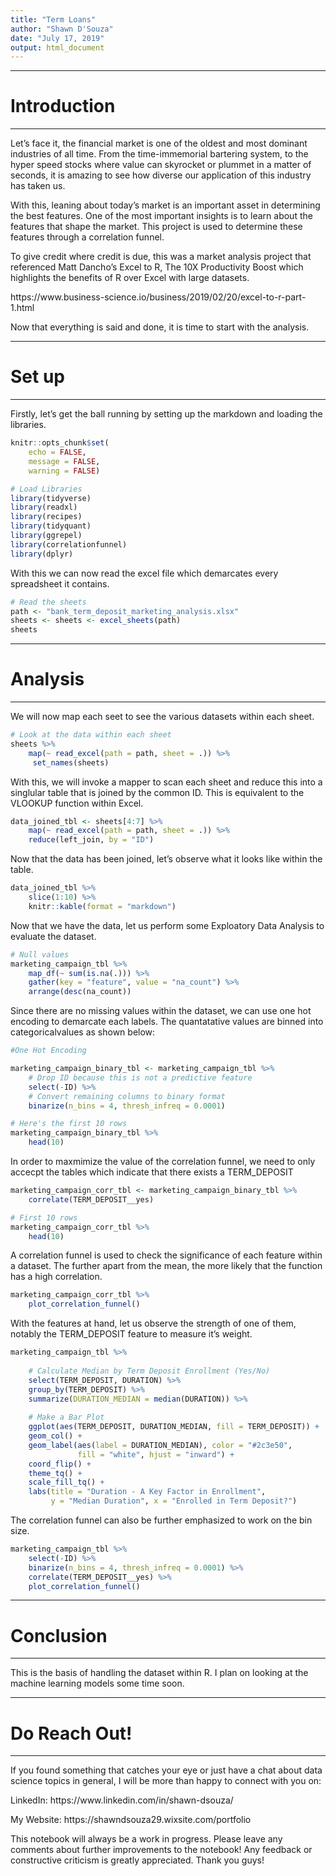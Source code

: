 ```yaml
---
title: "Term Loans"
author: "Shawn D'Souza"
date: "July 17, 2019"
output: html_document
---
```

***
# Introduction
***
Let's face it, the financial market is one of the oldest and most dominant industries of all time. From the time-immemorial bartering system, to the hyper speed stocks where value can skyrocket or plummet in a matter of seconds, it is amazing to see how diverse our application of this industry has taken us.

With this, leaning about today's market is an important asset in determining the best features. One of the most important insights is to learn about the features that shape the market. This project is used to determine these features through a correlation funnel.

To give credit where credit is due, this was a market analysis project that referenced Matt Dancho's Excel to R, The 10X Productivity Boost which highlights the benefits of R over Excel with large datasets.  

https://www.business-science.io/business/2019/02/20/excel-to-r-part-1.html

Now that everything is said and done, it is time to start with the analysis.

***
# Set up
***

Firstly, let's get the ball running by setting up the markdown and loading the libraries.

```r
knitr::opts_chunk$set(
    echo = FALSE,
    message = FALSE,
    warning = FALSE)
```


```r
# Load Libraries
library(tidyverse)
library(readxl)
library(recipes)
library(tidyquant)
library(ggrepel)
library(correlationfunnel)
library(dplyr)
```

With this we can now read the excel file which demarcates every spreadsheet it contains.

```r
# Read the sheets
path <- "bank_term_deposit_marketing_analysis.xlsx"
sheets <- sheets <- excel_sheets(path)
sheets
```
***
# Analysis
***
We will now map each seet to see the various datasets within each sheet.

```r
# Look at the data within each sheet
sheets %>%
    map(~ read_excel(path = path, sheet = .)) %>%
     set_names(sheets)
```
With this, we will invoke a mapper to scan each sheet and reduce this into a singlular table that is joined by the common ID. This is equivalent to the VLOOKUP function within Excel.

```r
data_joined_tbl <- sheets[4:7] %>%
    map(~ read_excel(path = path, sheet = .)) %>%
    reduce(left_join, by = "ID")
```
Now that the data has been joined, let's observe what it looks like within the table.

```r
data_joined_tbl %>%
    slice(1:10) %>%
    knitr::kable(format = "markdown")
```

Now that we have the data, let us perform some Exploatory Data Analysis to evaluate the dataset.

```r
# Null values 
marketing_campaign_tbl %>%
    map_df(~ sum(is.na(.))) %>%
    gather(key = "feature", value = "na_count") %>%
    arrange(desc(na_count))
```
Since there are no missing values within the dataset, we can use one hot encoding to demarcate each labels. The quantatative values are binned into categoricalvalues as shown below:


```r
#One Hot Encoding

marketing_campaign_binary_tbl <- marketing_campaign_tbl %>%
    # Drop ID because this is not a predictive feature
    select(-ID) %>% 
    # Convert remaining columns to binary format
    binarize(n_bins = 4, thresh_infreq = 0.0001)

# Here's the first 10 rows
marketing_campaign_binary_tbl %>%
    head(10) 
```
In order to maxmimize the value of the correlation funnel, we need to only accecpt the tables which indicate that there exists a TERM_DEPOSIT

```r

marketing_campaign_corr_tbl <- marketing_campaign_binary_tbl %>%
    correlate(TERM_DEPOSIT__yes)

# First 10 rows
marketing_campaign_corr_tbl %>% 
    head(10)

```
A correlation funnel is used to check the significance of each feature within a dataset. The further apart from the mean, the more likely that the function has a high correlation.

```r

marketing_campaign_corr_tbl %>%
    plot_correlation_funnel()
```

With the features at hand, let us observe the strength of one of them, notably the TERM_DEPOSIT feature to measure it's weight.

```r

marketing_campaign_tbl %>%
    
    # Calculate Median by Term Deposit Enrollment (Yes/No)
    select(TERM_DEPOSIT, DURATION) %>%
    group_by(TERM_DEPOSIT) %>%
    summarize(DURATION_MEDIAN = median(DURATION)) %>%
    
    # Make a Bar Plot
    ggplot(aes(TERM_DEPOSIT, DURATION_MEDIAN, fill = TERM_DEPOSIT)) +
    geom_col() +
    geom_label(aes(label = DURATION_MEDIAN), color = "#2c3e50",
               fill = "white", hjust = "inward") +
    coord_flip() +
    theme_tq() +
    scale_fill_tq() +
    labs(title = "Duration - A Key Factor in Enrollment",
         y = "Median Duration", x = "Enrolled in Term Deposit?")
```
The correlation funnel can also be further emphasized to work on the bin size.

```r
marketing_campaign_tbl %>%
    select(-ID) %>%
    binarize(n_bins = 4, thresh_infreq = 0.0001) %>%
    correlate(TERM_DEPOSIT__yes) %>%
    plot_correlation_funnel()
```
***
# Conclusion
***

This is the basis of handling the dataset within R. I plan on looking at the machine learning models some time soon.


***
# Do Reach Out!
***
If you found something that catches your eye or just have a chat about data science topics in general, I will be more than happy to connect with you on:

LinkedIn: https://www.linkedin.com/in/shawn-dsouza/

My Website: https://shawndsouza29.wixsite.com/portfolio

This notebook will always be a work in progress. Please leave any comments about further improvements to the notebook! Any feedback or constructive criticism is greatly appreciated. Thank you guys!

